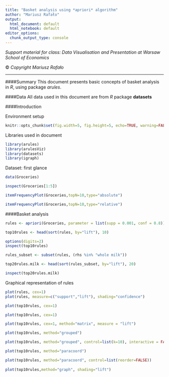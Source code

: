 ```yaml
---
title: "Basket analysis using *apriori* algorithm"
author: "Mariusz Rafało"
output:
  html_document: default
  html_notebook: default
editor_options: 
  chunk_output_type: console
---
```


*Support material for class: Data Visualisation and Presentation at Warsaw School of Economics*

&copy; *Copyright Mariusz Rafało*

---

####Summary
This document presents basic concepts of basket analysis in *R*, using package *arules*.

####Data
All data used in this document are from *R* package **datasets**

####Introduction 

Environment setup

```r
knitr::opts_chunk$set(fig.width=5, fig.height=5, echo=TRUE, warning=FALSE, message=FALSE)
```

Libraries used in document

```r
library(arules)
library(arulesViz)
library(datasets)
library(igraph)
```
 
Dataset: first glance 

```r
data(Groceries)

inspect(Groceries[1:5])

itemFrequencyPlot(Groceries,topN=10,type="absolute")

itemFrequencyPlot(Groceries,topN=10,type="relative")
```

####Basket analysis

```r
rules <- apriori(Groceries, parameter = list(supp = 0.001, conf = 0.8))

top10rules <- head(sort(rules, by="lift"), 10)

options(digits=2)
inspect(top10rules)

rules_subset <- subset(rules, (rhs %in% "whole milk"))

top20rules.milk <- head(sort(rules_subset, by="lift"), 20)

inspect(top20rules.milk)

```

Graphical representation of rules

```r
plot(rules, cex=1)
plot(rules, measure=c("support","lift"), shading="confidence")

plot(top10rules, cex=1)

plot(top10rules, cex=1)

plot(top10rules, cex=1, method="matrix", measure = "lift")

plot(top10rules, method="grouped")

plot(top10rules, method="grouped", control=list(k=10), interactive = FALSE)

plot(top10rules, method="paracoord")

plot(top10rules, method="paracoord", control=list(reorder=FALSE))
 
plot(top10rules,method="graph", shading="lift")

```
